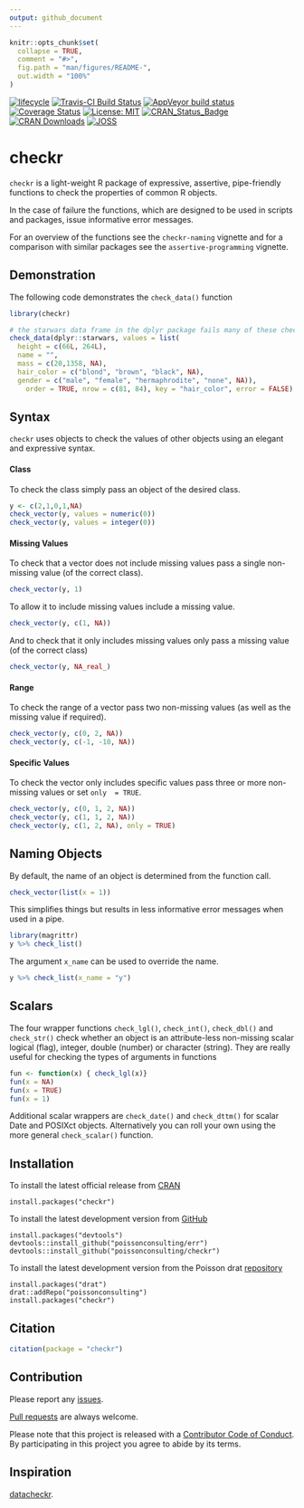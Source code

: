 ```yaml
---
output: github_document
---
```


<!-- README.md is generated from README.Rmd. Please edit that file -->

```r
knitr::opts_chunk$set(
  collapse = TRUE,
  comment = "#>",
  fig.path = "man/figures/README-",
  out.width = "100%"
)
```

[![lifecycle](https://img.shields.io/badge/lifecycle-stable-brightgreen.svg)](https://www.tidyverse.org/lifecycle/#stable)
[![Travis-CI Build Status](https://travis-ci.org/poissonconsulting/checkr.svg?branch=master)](https://travis-ci.org/poissonconsulting/checkr)
[![AppVeyor build status](https://ci.appveyor.com/api/projects/status/github/poissonconsulting/checkr?branch=master&svg=true)](https://ci.appveyor.com/project/poissonconsulting/checkr)
[![Coverage Status](https://img.shields.io/codecov/c/github/poissonconsulting/checkr/master.svg)](https://codecov.io/github/poissonconsulting/checkr?branch=master)
[![License: MIT](https://img.shields.io/badge/License-MIT-green.svg)](https://opensource.org/licenses/MIT)
[![CRAN_Status_Badge](http://www.r-pkg.org/badges/version/checkr)](https://cran.r-project.org/package=checkr)
[![CRAN Downloads](http://cranlogs.r-pkg.org/badges/grand-total/checkr)]( https://CRAN.R-project.org/package=checkr)
[![JOSS](http://joss.theoj.org/papers/10.21105/joss.00624/status.svg)](https://doi.org/10.21105/joss.00624)

# checkr

`checkr` is a light-weight R package of expressive, assertive, pipe-friendly functions to check the properties of common R objects.

In the case of failure the functions, which are designed to be used in scripts and packages,
issue informative error messages.

For an overview of the functions see the `checkr-naming` vignette and for a comparison with similar packages see the `assertive-programming` vignette.

## Demonstration

The following code demonstrates the `check_data()` function
```r
library(checkr)

# the starwars data frame in the dplyr package fails many of these checks
check_data(dplyr::starwars, values = list(
  height = c(66L, 264L),
  name = "",
  mass = c(20,1358, NA),
  hair_color = c("blond", "brown", "black", NA),
  gender = c("male", "female", "hermaphrodite", "none", NA)), 
    order = TRUE, nrow = c(81, 84), key = "hair_color", error = FALSE)
```

## Syntax

`checkr` uses objects to check 
the values of other objects using an elegant and expressive syntax.

#### Class

To check the class simply pass an object of the desired class.
```r
y <- c(2,1,0,1,NA)
check_vector(y, values = numeric(0))
check_vector(y, values = integer(0))
```

#### Missing Values

To check that a vector does not include missing values pass a single non-missing value (of the correct class).
```r
check_vector(y, 1)
```

To allow it to include missing values include a missing value.
```r
check_vector(y, c(1, NA))
```

And to check that it only includes missing values only pass a missing value (of the correct class)
```r
check_vector(y, NA_real_)
```

#### Range

To check the range of a vector pass two non-missing values (as well as the missing value if required).
```r
check_vector(y, c(0, 2, NA))
check_vector(y, c(-1, -10, NA))
```

#### Specific Values

To check the vector only includes specific values pass three or more non-missing values or 
set `only  = TRUE`.
```r
check_vector(y, c(0, 1, 2, NA))
check_vector(y, c(1, 1, 2, NA))
check_vector(y, c(1, 2, NA), only = TRUE)
```

## Naming Objects

By default, the name of an object is determined from the function call.
```r
check_vector(list(x = 1))
```

This simplifies things but results in less informative error messages when used in a pipe.
```r
library(magrittr)
y %>% check_list()
```

The argument `x_name` can be used to override the name.
```r
y %>% check_list(x_name = "y")
```

## Scalars

The four wrapper functions 
`check_lgl()`, `check_int()`, `check_dbl()` and `check_str()` check whether an object 
is an attribute-less non-missing scalar logical (flag), integer, double (number) or character (string).
They are really useful for checking the types of arguments in functions

```r
fun <- function(x) { check_lgl(x)}
fun(x = NA)
fun(x = TRUE)
fun(x = 1)
```

Additional scalar wrappers are `check_date()` and `check_dttm()` for scalar Date and POSIXct objects.
Alternatively you can roll your own using the more general `check_scalar()` function.

## Installation

To install the latest official release from [CRAN](https://CRAN.R-project.org/package=checkr)
```
install.packages("checkr")
```

To install the latest development version from [GitHub](https://github.com/poissonconsulting/checkr)
```
install.packages("devtools")
devtools::install_github("poissonconsulting/err")
devtools::install_github("poissonconsulting/checkr")
```

To install the latest development version from the Poisson drat [repository](https://github.com/poissonconsulting/drat)
```
install.packages("drat")
drat::addRepo("poissonconsulting")
install.packages("checkr")
```

## Citation

```r
citation(package = "checkr")
```

## Contribution

Please report any [issues](https://github.com/poissonconsulting/checkr/issues).

[Pull requests](https://github.com/poissonconsulting/checkr/pulls) are always welcome.

Please note that this project is released with a [Contributor Code of Conduct](CONDUCT.md). By participating in this project you agree to abide by its terms.

## Inspiration

[datacheckr](https://github.com/poissonconsulting/datacheckr).
